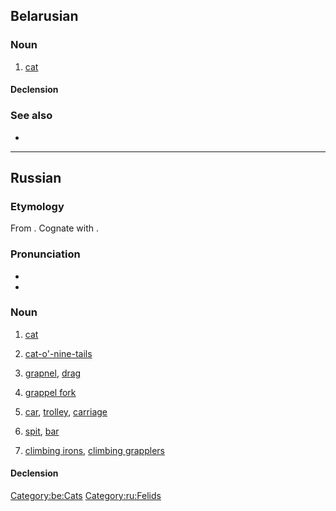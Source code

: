 ==Belarusian==
{{wikipedia|lang=be}}

===Noun===
{{head|be|noun}}

# [[cat]]

====Declension====
{{be-decl-noun|ко́шка|ко́шкі|ко́шкі|ко́шак|ко́шцы|ко́шкам|ко́шку|ко́шак|ко́шкай|ко́шкамі|ко́шцы|ко́шках}}

===See also===
* {{l|be|кот}}

[[Category:be:Cats]]

----

==Russian==

===Etymology===
From {{inh|ru|sla-pro|}}. Cognate with {{cog|uk|кі́шка}}.

===Pronunciation===
* {{ru-IPA|ко́шка}}
* {{audio|Ru-кошка.ogg|audio|lang=ru}}

===Noun===
{{ru-noun+|ко́шка|*|a=an}}

# [[cat]]
#: {{uxi|ru|жить как '''ко́шка''' с собакой|to lead a cat-and-dog life}}
#: {{uxi|ru|игра́ть в '''кошки'''-мышки|play cat-and-mouse}}
#: {{uxi|ru|но́чью все '''кошки''' се́ры|at night all cats are gray}}
#: {{uxi|ru|у него́ '''кошки''' скребу́т на се́рдце|he is sick at heart (very upset)}}
# [[cat-o'-nine-tails]]
# {{lb|ru|technical}} [[grapnel]], [[drag]]
# {{lb|ru|technical}} [[grappel fork]]
# {{lb|ru|cranes}} [[car]], [[trolley]], [[carriage]]
# {{lb|ru|geology}} [[spit]], [[bar]]
# {{lb|ru|in the plural}} [[climbing irons]], [[climbing grapplers]]

====Declension====
{{ru-noun-table|ко́шка|*|a=an}}

[[Category:ru:Felids]]